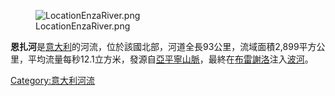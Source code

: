 [[Image:LocationEnzaRiver.png|right]]

'''恩扎河'''是[[意大利|意大利]]的河流，位於該國北部，河道全長93公里，流域面積2,899平方公里，平均流量每秒12.1立方米，發源自[[亞平寧山脈|亞平寧山脈]]，最終在[[布雷謝洛|布雷謝洛]]注入[[波河|波河]]。

{{coord|44|54|N|10|31|E|display=title|region:IT_type:river_source:GNS-enwiki}}

{{Italy-geo-stub}}
[[Category:意大利河流|Category:意大利河流]]